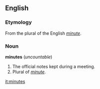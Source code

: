 == English ==

=== Etymology ===
From the plural of the English ''[[minute]]''.

=== Noun ===
'''minutes''' (''uncountable'')

# The official notes kept during a meeting.
# Plural of ''[[minute]]''.

[[it:minutes]]
